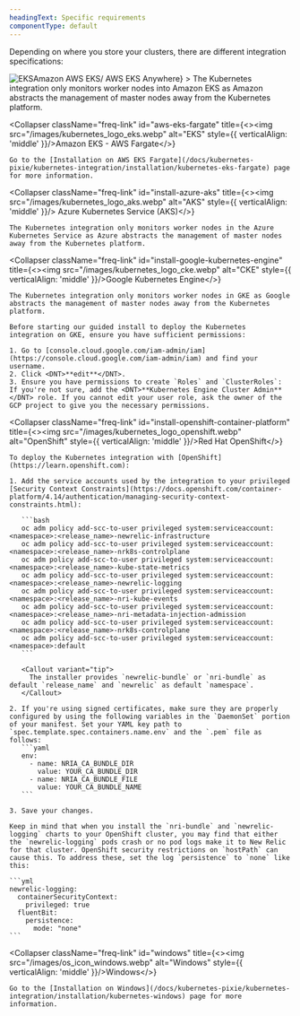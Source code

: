 ```yaml
---
headingText: Specific requirements
componentType: default
---
```


Depending on where you store your clusters, there are different integration specifications:

<CollapserGroup>
  <Collapser
    className="freq-link"
    id="install-amazon-eks"
    title={<><img src="/images/kubernetes_logo_eks.webp" alt="EKS" style={{ verticalAlign: 'middle' }}/>Amazon AWS EKS/ AWS EKS Anywhere</>}
  >
    The Kubernetes integration only monitors worker nodes into Amazon EKS as Amazon abstracts the management of master nodes away from the Kubernetes platform.
  </Collapser>

  <Collapser
    className="freq-link"
    id="aws-eks-fargate"
    title={<><img src="/images/kubernetes_logo_eks.webp" alt="EKS" style={{ verticalAlign: 'middle' }}/>Amazon EKS - AWS Fargate</>}
  >
    Go to the [Installation on AWS EKS Fargate](/docs/kubernetes-pixie/kubernetes-integration/installation/kubernetes-eks-fargate) page for more information.
  </Collapser>

  <Collapser
    className="freq-link"
    id="install-azure-aks"
    title={<><img src="/images/kubernetes_logo_aks.webp" alt="AKS" style={{ verticalAlign: 'middle' }}/> Azure Kubernetes Service (AKS)</>}
  >
    The Kubernetes integration only monitors worker nodes in the Azure Kubernetes Service as Azure abstracts the management of master nodes away from the Kubernetes platform.
  </Collapser>

  <Collapser
    className="freq-link"
    id="install-google-kubernetes-engine"
    title={<><img src="/images/kubernetes_logo_cke.webp" alt="CKE" style={{ verticalAlign: 'middle' }}/>Google Kubernetes Engine</>}
  >
    The Kubernetes integration only monitors worker nodes in GKE as Google abstracts the management of master nodes away from the Kubernetes platform.

    Before starting our guided install to deploy the Kubernetes integration on GKE, ensure you have sufficient permissions:

    1. Go to [console.cloud.google.com/iam-admin/iam](https://console.cloud.google.com/iam-admin/iam) and find your username.
    2. Click <DNT>**edit**</DNT>.
    3. Ensure you have permissions to create `Roles` and `ClusterRoles`: If you're not sure, add the <DNT>**Kubernetes Engine Cluster Admin**</DNT> role. If you cannot edit your user role, ask the owner of the GCP project to give you the necessary permissions.
  </Collapser>

  <Collapser
    className="freq-link"
    id="install-openshift-container-platform"
    title={<><img src="/images/kubernetes_logo_openshift.webp" alt="OpenShift" style={{ verticalAlign: 'middle' }}/>Red Hat OpenShift</>}
  >
    To deploy the Kubernetes integration with [OpenShift](https://learn.openshift.com):

    1. Add the service accounts used by the integration to your privileged [Security Context Constraints](https://docs.openshift.com/container-platform/4.14/authentication/managing-security-context-constraints.html):

       ```bash
       oc adm policy add-scc-to-user privileged system:serviceaccount:<namespace>:<release_name>-newrelic-infrastructure
       oc adm policy add-scc-to-user privileged system:serviceaccount:<namespace>:<release_name>-nrk8s-controlplane
       oc adm policy add-scc-to-user privileged system:serviceaccount:<namespace>:<release_name>-kube-state-metrics
       oc adm policy add-scc-to-user privileged system:serviceaccount:<namespace>:<release_name>-newrelic-logging
       oc adm policy add-scc-to-user privileged system:serviceaccount:<namespace>:<release_name>-nri-kube-events
       oc adm policy add-scc-to-user privileged system:serviceaccount:<namespace>:<release_name>-nri-metadata-injection-admission
       oc adm policy add-scc-to-user privileged system:serviceaccount:<namespace>:<release_name>-nrk8s-controlplane
       oc adm policy add-scc-to-user privileged system:serviceaccount:<namespace>:default
       ```

       <Callout variant="tip">
         The installer provides `newrelic-bundle` or `nri-bundle` as default `release_name` and `newrelic` as default `namespace`.
       </Callout>

    2. If you're using signed certificates, make sure they are properly configured by using the following variables in the `DaemonSet` portion of your manifest. Set your YAML key path to `spec.template.spec.containers.name.env` and the `.pem` file as follows:
       ```yaml
       env:
         - name: NRIA_CA_BUNDLE_DIR
           value: YOUR_CA_BUNDLE_DIR
         - name: NRIA_CA_BUNDLE_FILE
           value: YOUR_CA_BUNDLE_NAME
       ```

    3. Save your changes.

    Keep in mind that when you install the `nri-bundle` and `newrelic-logging` charts to your OpenShift cluster, you may find that either the `newrelic-logging` pods crash or no pod logs make it to New Relic for that cluster. OpenShift security restrictions on `hostPath` can cause this. To address these, set the log `persistence` to `none` like this:

    ```yml
    newrelic-logging:
      containerSecurityContext:
        privileged: true
      fluentBit:
        persistence:
          mode: "none"
    ```
  </Collapser>

  <Collapser
    className="freq-link"
    id="windows"
    title={<><img src="/images/os_icon_windows.webp" alt="Windows" style={{ verticalAlign: 'middle' }}/>Windows</>}
  >
    Go to the [Installation on Windows](/docs/kubernetes-pixie/kubernetes-integration/installation/kubernetes-windows) page for more information.
  </Collapser>
</CollapserGroup>
